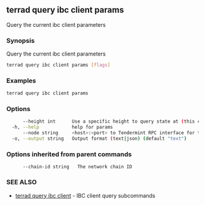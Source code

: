 ## terrad query ibc client params

Query the current ibc client parameters

### Synopsis

Query the current ibc client parameters

```sh Terrad
terrad query ibc client params [flags]
```

### Examples

```sh Terrad
terrad query ibc client params
```

### Options

```sh Terrad
      --height int      Use a specific height to query state at (this can error if the node is pruning state)
  -h, --help            help for params
      --node string     <host>:<port> to Tendermint RPC interface for this chain (default "tcp://localhost:26657")
  -o, --output string   Output format (text|json) (default "text")
```

### Options inherited from parent commands

```
      --chain-id string   The network chain ID
```

### SEE ALSO

* [terrad query ibc client](terrad_query_ibc_client.md)	 - IBC client query subcommands


